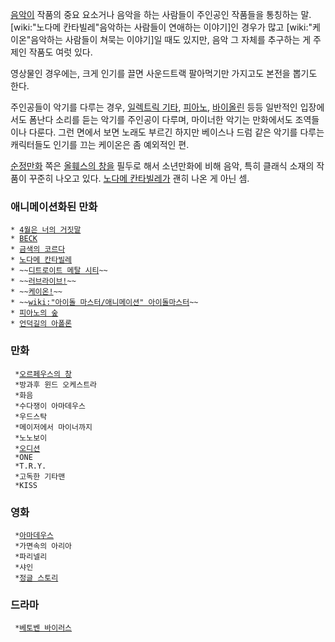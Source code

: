 [[음악]]이 작품의 중요 요소거나 음악을 하는 사람들이 주인공인 작품들을 통칭하는 말. [wiki:"노다메 칸타빌레"음악하는 사람들이 연애하는 이야기]인 경우가 많고 [wiki:"케이온"음악하는 사람들이 쳐묵는 이야기]일 때도 있지만, 음악 그 자체를 추구하는 게 주제인 작품도 여럿 있다.  

영상물인 경우에는, 크게 인기를 끌면 사운드트랙 팔아먹기만 가지고도 본전을 뽑기도 한다. 

주인공들이 악기를 다루는 경우, [[일렉트릭 기타]], [[피아노]], [[바이올린]] 등등 일반적인 입장에서도 폼난다 소리를 듣는 악기를 주인공이 다루며, 마이너한 악기는 만화에서도 조역들이나 다룬다. 그런 면에서 보면 노래도 부르긴 하지만 베이스나 드럼 같은 악기를 다루는 캐릭터들도 인기를 끄는 케이온은 좀 예외적인 편. 

[[순정만화]] 쪽은 [[올훼스의 창]]을 필두로 해서 소년만화에 비해 음악, 특히 클래식 소재의 작품이 꾸준히 나오고 있다. [[노다메 칸타빌레]]가 괜히 나온 게 아닌 셈.  
 
=== 애니메이션화된 만화 ===
 * [[4월은 너의 거짓말]]
 * [[BECK]]
 * [[금색의 코르다]]
 * [[노다메 칸타빌레]]
 * ~~[[디트로이트 메탈 시티]]~~
 * ~~[[러브라이브!]]~~
 * ~~[[케이온!]]~~
 * ~~[[wiki:"아이돌 마스터/애니메이션" 아이돌마스터]]~~
 * [[피아노의 숲]]
 * [[언덕길의 아폴론]]

=== 만화 ===
  *[[오르페우스의 창]]
  *방과후 윈드 오케스트라
  *화음
  *수다쟁이 아마데우스
  *우드스탁
  *메이저에서 마이너까지
  *노노보이
  *[[오디션]]
  *ONE
  *T.R.Y.
  *고독한 기타맨
  *KISS

=== 영화 ===
  *[[아마데우스]]
  *가면속의 아리아
  *파리넬리
  *샤인
  *[[정글 스토리]]

=== 드라마 ===
  *[[베토벤 바이러스]]
